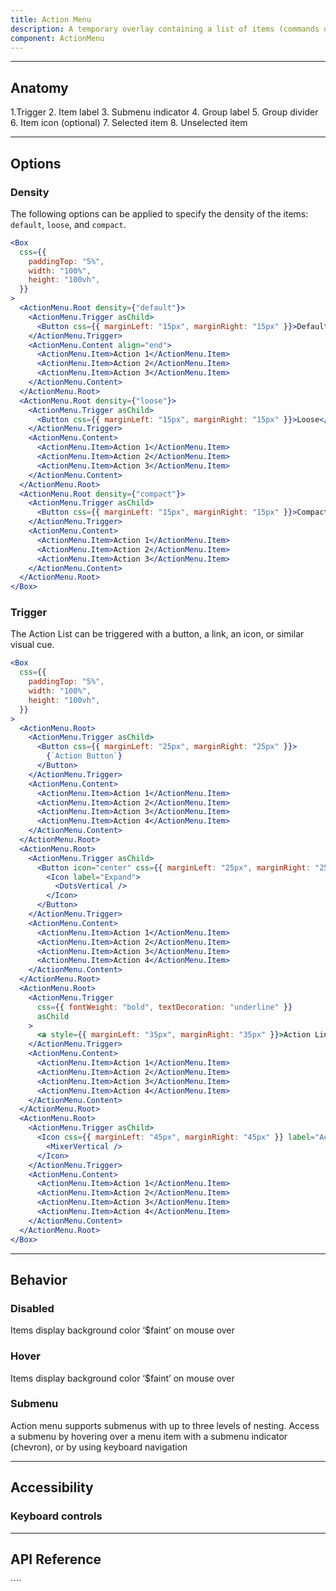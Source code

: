 ```yaml
---
title: Action Menu
description: A temporary overlay containing a list of items (commands or actions) relevant to the user’s current context. An item in the menu is immediately executed upon selection. Action menus must be paired with a trigger (button or text link) that reveals the menu on click or tap.
component: ActionMenu
---
```


---

## Anatomy

<Anatomy
  src="/img/components/ActionMenu/anatomy.svg"
  caption="Note: Image not to scale"
/>

1.Trigger
2. Item label
3. Submenu indicator
4. Group label
5. Group divider
6. Item icon (optional)
7. Selected item
8. Unselected item

---

## Options

### Density

The following options can be applied to specify the density of the items: `default`, `loose`, and `compact`.

```jsx withPreview
<Box
  css={{
    paddingTop: "5%",
    width: "100%",
    height: "100vh",
  }}
>
  <ActionMenu.Root density={"default"}>
    <ActionMenu.Trigger asChild>
      <Button css={{ marginLeft: "15px", marginRight: "15px" }}>Default</Button>
    </ActionMenu.Trigger>
    <ActionMenu.Content align="end">
      <ActionMenu.Item>Action 1</ActionMenu.Item>
      <ActionMenu.Item>Action 2</ActionMenu.Item>
      <ActionMenu.Item>Action 3</ActionMenu.Item>
    </ActionMenu.Content>
  </ActionMenu.Root>
  <ActionMenu.Root density={"loose"}>
    <ActionMenu.Trigger asChild>
      <Button css={{ marginLeft: "15px", marginRight: "15px" }}>Loose</Button>
    </ActionMenu.Trigger>
    <ActionMenu.Content>
      <ActionMenu.Item>Action 1</ActionMenu.Item>
      <ActionMenu.Item>Action 2</ActionMenu.Item>
      <ActionMenu.Item>Action 3</ActionMenu.Item>
    </ActionMenu.Content>
  </ActionMenu.Root>
  <ActionMenu.Root density={"compact"}>
    <ActionMenu.Trigger asChild>
      <Button css={{ marginLeft: "15px", marginRight: "15px" }}>Compact</Button>
    </ActionMenu.Trigger>
    <ActionMenu.Content>
      <ActionMenu.Item>Action 1</ActionMenu.Item>
      <ActionMenu.Item>Action 2</ActionMenu.Item>
      <ActionMenu.Item>Action 3</ActionMenu.Item>
    </ActionMenu.Content>
  </ActionMenu.Root>
</Box>
```

### Trigger

The Action List can be triggered with a button, a link, an icon, or similar visual cue.

```jsx withPreview
<Box
  css={{
    paddingTop: "5%",
    width: "100%",
    height: "100vh",
  }}
>
  <ActionMenu.Root>
    <ActionMenu.Trigger asChild>
      <Button css={{ marginLeft: "25px", marginRight: "25px" }}>
        {`Action Button`}
      </Button>
    </ActionMenu.Trigger>
    <ActionMenu.Content>
      <ActionMenu.Item>Action 1</ActionMenu.Item>
      <ActionMenu.Item>Action 2</ActionMenu.Item>
      <ActionMenu.Item>Action 3</ActionMenu.Item>
      <ActionMenu.Item>Action 4</ActionMenu.Item>
    </ActionMenu.Content>
  </ActionMenu.Root>
  <ActionMenu.Root>
    <ActionMenu.Trigger asChild>
      <Button icon="center" css={{ marginLeft: "25px", marginRight: "25px" }}>
        <Icon label="Expand">
          <DotsVertical />
        </Icon>
      </Button>
    </ActionMenu.Trigger>
    <ActionMenu.Content>
      <ActionMenu.Item>Action 1</ActionMenu.Item>
      <ActionMenu.Item>Action 2</ActionMenu.Item>
      <ActionMenu.Item>Action 3</ActionMenu.Item>
      <ActionMenu.Item>Action 4</ActionMenu.Item>
    </ActionMenu.Content>
  </ActionMenu.Root>
  <ActionMenu.Root>
    <ActionMenu.Trigger
      css={{ fontWeight: "bold", textDecoration: "underline" }}
      asChild
    >
      <a style={{ marginLeft: "35px", marginRight: "35px" }}>Action Link</a>
    </ActionMenu.Trigger>
    <ActionMenu.Content>
      <ActionMenu.Item>Action 1</ActionMenu.Item>
      <ActionMenu.Item>Action 2</ActionMenu.Item>
      <ActionMenu.Item>Action 3</ActionMenu.Item>
      <ActionMenu.Item>Action 4</ActionMenu.Item>
    </ActionMenu.Content>
  </ActionMenu.Root>
  <ActionMenu.Root>
    <ActionMenu.Trigger asChild>
      <Icon css={{ marginLeft: "45px", marginRight: "45px" }} label="Actions">
        <MixerVertical />
      </Icon>
    </ActionMenu.Trigger>
    <ActionMenu.Content>
      <ActionMenu.Item>Action 1</ActionMenu.Item>
      <ActionMenu.Item>Action 2</ActionMenu.Item>
      <ActionMenu.Item>Action 3</ActionMenu.Item>
      <ActionMenu.Item>Action 4</ActionMenu.Item>
    </ActionMenu.Content>
  </ActionMenu.Root>
</Box>
```

---

## Behavior 

### Disabled

Items display background color ‘$faint’ on mouse over

### Hover 

Items display background color ‘$faint’ on mouse over

### Submenu

Action menu supports submenus with up to three levels of nesting.  Access a submenu by hovering over a menu item with a submenu indicator (chevron), or by using keyboard navigation


---

## Accessibility

### Keyboard controls

<Table
  headers={["Key", "Description"]}
  data={[
    [
      "Space",
      "When focus is on DropdownMenu.Trigger, opens the dropdown menu and focuses the first item. When focus is on an item, activates the focused item.",
    ],
    [
      "Enter",
      "When focus is on DropdownMenu.Trigger, opens the dropdown menu and focuses the first item. When focus is on an item, activates the focused item.",
    ],
    [
      "ArrowDown",
      "When focus is on DropdownMenu.Trigger, opens the dropdown menu. When focus is on an item, moves focus to the next item.",
    ],
    ["ArrowUp", "When focus is on an item, moves focus to the previous item."],
    [
      "ArrowRight, ArrowLeft",
      "When focus is on DropdownMenu.SubTrigger, opens or closes the submenu depending on reading direction.",
    ],
    [
      "Esc",
      "Closes the dropdown menu and moves focus to DropdownMenu.Trigger.",
    ],
  ]}
/>

---

## API Reference

<PropsTable props={propsTable} />
````
